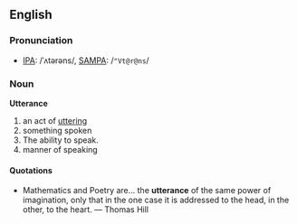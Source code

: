 ==English==

===Pronunciation===
* [[w:IPA_chart_for_English|IPA]]: /ˈʌtərəns/, [[w:SAMPA/English|SAMPA]]: /<tt>"Vt@r@ns</tt>/

===Noun===
'''Utterance'''
# an act of [[utter]]ing
# something spoken
# The ability to speak.
# manner of speaking

===='''Quotations'''====
* Mathematics and Poetry are... the '''utterance''' of the same power of imagination, only that in the one case it is addressed to the head, in the other, to the heart. &mdash; Thomas Hill